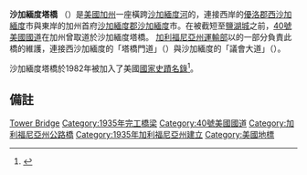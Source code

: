 {{Infobox bridge
| bridge_name = {{lang|en|Tower Bridge}}<br>沙加緬度塔橋
| image       = Tower Bridge Sacramento edit.jpg
| caption     = 夕陽時的沙加緬度塔橋
| carries     = 行人與車輛在四線道的{{jct|state=CA|CA|275}}上；曾有鐵路
| crosses     = [[沙加緬度河|沙加緬度河]]
| maint       = [[加利福尼亞州運輸部|加利福尼亞州運輸部]] ({{lang|en|Caltrans}})
| locale      = [[西萨克拉门托_(加利福尼亚州)|西沙加緬度]]與[[沙加緬度_(加利福尼亞州)|沙加緬度]]
| design      = 升降橋
| length      = {{convert|737|ft|abbr=on}}
| width       = {{convert|52|ft|abbr=on}}
| cost        = {{USD|994000|1935|round=-4}}
| below       = {{convert|100|ft|abbr=on}} above high water
| height      = {{convert |160|ft|abbr=on}}
| mainspan    = {{convert |209|ft|m|0|adj=on|abbr=on}} lift span
| spans       = 8
| pierswater  = 2
| open        = 1935年12月15日
| architect   = Alfred Eichler
| builder     = George Pollock & Company
| id          = 22 0021
| id_type     = NBI
| coordinates = {{coord|38.580556|-121.508333|region:US-CA_type:landmark|display=title,inline}}
| replaces    = 1910 [[Sacramento_Northern_Railway|Sacramento Northern Railway]] [[Swing_bridge|swing]] [[Truss_bridge|through-truss bridge]]
{{Infobox NRHP
 | embed          = yes
 | nrhp_type      = 
 | refnum         = 82004845
 | architect = Alfred Eichler
 | architecture = Span Drive Type
 | designated_nrhp_type= 1982年
 | governing_body = 加利福尼亚州
 }}
| references     = <ref>{{Structurae|s0003665}}</ref>
}}

'''沙加緬度塔橋''' （{{lang-en|'''Tower Bridge'''}}）是[[美國|美國]][[加利福尼亚州|加州]]一座橫跨[[沙加緬度河|沙加緬度河]]的{{link-en|升降橋|vertical-lift bridge}}，連接西岸的[[優洛縣_(加利福尼亞州)|優洛郡]][[西萨克拉门托_(加利福尼亚州)|西沙加緬度]]市與東岸的加州首府[[沙加緬度郡_(加利福尼亞州)|沙加緬度郡]][[沙加緬度_(加利福尼亞州)|沙加緬度]]市。在被截短至[[鹽湖城|鹽湖城]]之前，[[40號美國國道|40號美國國道]]在加州曾取道於沙加緬度塔橋。
[[加利福尼亞州運輸部|加利福尼亞州運輸部]]以{{link-en|275號加利福尼亞州州道|California State Route 275}}的一部分負責此橋的維護，連接西沙加緬度的「塔橋門道」（{{lang|en|Tower Bridge Gateway}}）與沙加緬度的「議會大道」（{{lang|en|Capitol Mall}}）。

沙加緬度塔橋於1982年被加入了美國[[國家史蹟名錄|國家史蹟名錄]]<ref name="nris">{{cite web | url=http://www.nationalregisterofhistoricplaces.com/CA/Sacramento/state2.html | title=National Register Information System | year=2010 | work=National Register of Historic Places | publisher=National Park Service | accessdate=15 November 2010 | archive-date=2016-09-09 | archive-url=https://web.archive.org/web/20160909160252/http://www.nationalregisterofhistoricplaces.com/ca/sacramento/state2.html | dead-url=no }}</ref>。

==備註==
{{reflist|2}}

[[Category:美國國家史蹟名錄|Tower Bridge]]
[[Category:1935年完工橋梁|Category:1935年完工橋梁]]
[[Category:40號美國國道|Category:40號美國國道]]
[[Category:加利福尼亞州公路橋|Category:加利福尼亞州公路橋]]
[[Category:1935年加利福尼亞州建立|Category:1935年加利福尼亞州建立]]
[[Category:美國地標|Category:美國地標]]